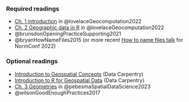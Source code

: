 ### Required readings

-   [Ch. 1 Introduction](https://geocompr.robinlovelace.net/intro.html) in @lovelaceGeocomputation2022
-   [Ch. 2 Geographic data in R](https://geocompr.robinlovelace.net/spatial-class.html) in @lovelaceGeocomputation2022
-   @brunsdonOpeningPracticeSupporting2021
-   @bryanHowNameFiles2015 (or more recent [How to name files talk](https://www.youtube.com/watch?v=ES1LTlnpLMk) for NormConf 2022)

### Optional readings

-   [Introduction to Geospatial Concepts](https://datacarpentry.org/organization-geospatial/index.html) (Data Carpentry)
-   [Introduction to R for Geospatial Data](https://datacarpentry.org/r-intro-geospatial/) (Data Carpentry)
-   [Ch. 3 Geometries](https://r-spatial.org/book/03-Geometries.html) in @pebesmaSpatialDataScience2023
-   @wilsonGoodEnoughPractices2017
